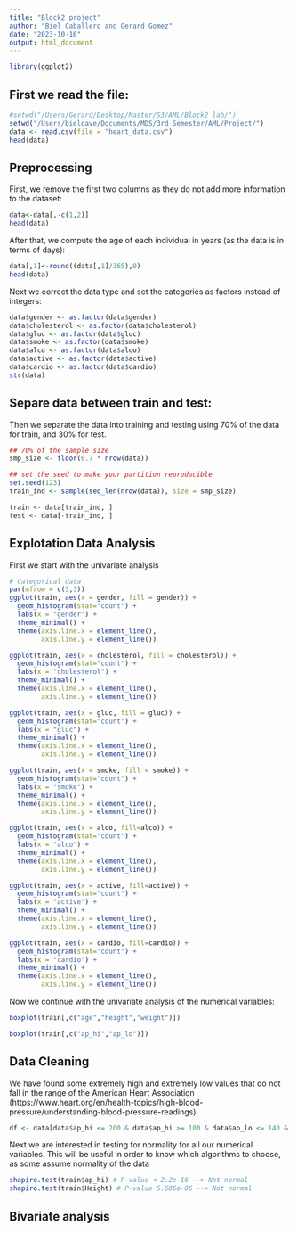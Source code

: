 ```yaml
---
title: "Block2 project"
author: "Biel Caballero and Gerard Gomez"
date: "2023-10-16"
output: html_document
---
```


```r
library(ggplot2)
```

## First we read the file:
```r
#setwd("/Users/Gerard/Desktop/Master/S3/AML/Block2 lab/")
setwd("/Users/bielcave/Documents/MDS/3rd_Semester/AML/Project/")
data <- read.csv(file = "heart_data.csv")
head(data)
```

## Preprocessing

First, we remove the first two columns as they do not add more information to the dataset:
```r
data<-data[,-c(1,2)]
head(data)
```

After that, we compute the age of each individual in years (as the data is in terms of days):
```r
data[,1]<-round((data[,1]/365),0)
head(data)
```


Next we correct the data type and set the categories as factors instead of integers:
```r
data$gender <- as.factor(data$gender)
data$cholesterol <- as.factor(data$cholesterol)
data$gluc <- as.factor(data$gluc)
data$smoke <- as.factor(data$smoke)
data$alco <- as.factor(data$alco)
data$active <- as.factor(data$active)
data$cardio <- as.factor(data$cardio)
str(data)                
```

## Separe data between train and test:
Then we separate the data into training and testing using 70% of the data for train, and 30% for test. 
```r
## 70% of the sample size
smp_size <- floor(0.7 * nrow(data))

## set the seed to make your partition reproducible
set.seed(123)
train_ind <- sample(seq_len(nrow(data)), size = smp_size)

train <- data[train_ind, ]
test <- data[-train_ind, ]
```

## Explotation Data Analysis
First we start with the univariate analysis
```r
# Categorical data
par(mfrow = c(3,3))
ggplot(train, aes(x = gender, fill = gender)) + 
  geom_histogram(stat="count") + 
  labs(x = "gender") + 
  theme_minimal() + 
  theme(axis.line.x = element_line(),
        axis.line.y = element_line())

ggplot(train, aes(x = cholesterol, fill = cholesterol)) + 
  geom_histogram(stat="count") + 
  labs(x = "cholesterol") + 
  theme_minimal() + 
  theme(axis.line.x = element_line(),
        axis.line.y = element_line())

ggplot(train, aes(x = gluc, fill = gluc)) + 
  geom_histogram(stat="count") + 
  labs(x = "gluc") + 
  theme_minimal() + 
  theme(axis.line.x = element_line(),
        axis.line.y = element_line())

ggplot(train, aes(x = smoke, fill = smoke)) + 
  geom_histogram(stat="count") + 
  labs(x = "smoke") + 
  theme_minimal() + 
  theme(axis.line.x = element_line(),
        axis.line.y = element_line())

ggplot(train, aes(x = alco, fill=alco)) + 
  geom_histogram(stat="count") + 
  labs(x = "alco") + 
  theme_minimal() + 
  theme(axis.line.x = element_line(),
        axis.line.y = element_line())

ggplot(train, aes(x = active, fill=active)) + 
  geom_histogram(stat="count") + 
  labs(x = "active") + 
  theme_minimal() + 
  theme(axis.line.x = element_line(),
        axis.line.y = element_line())

ggplot(train, aes(x = cardio, fill=cardio)) + 
  geom_histogram(stat="count") + 
  labs(x = "cardio") + 
  theme_minimal() + 
  theme(axis.line.x = element_line(),
        axis.line.y = element_line())

```

Now we continue with the univariate analysis of the numerical variables:
```r
boxplot(train[,c("age","height","weight")])
```
```r
boxplot(train[,c("ap_hi","ap_lo")])
```
## Data Cleaning

We have found some extremely high and extremely low values that do not fall in the range of the American Heart Association (https://www.heart.org/en/health-topics/high-blood-pressure/understanding-blood-pressure-readings). 

```r
df <- data[data$ap_hi <= 200 & data$ap_hi >= 100 & data$ap_lo <= 140 & data$ap_lo >= 60, ] 
```


Next we are interested in testing for normality for all our numerical variables. This will be useful in order to know which algorithms to choose, as some assume normality of the data
```r
shapiro.test(train$ap_hi) # P-value < 2.2e-16 --> Not normal
shapiro.test(train$Height) # P-value 5.686e-06 --> Not normal

```

## Bivariate analysis
